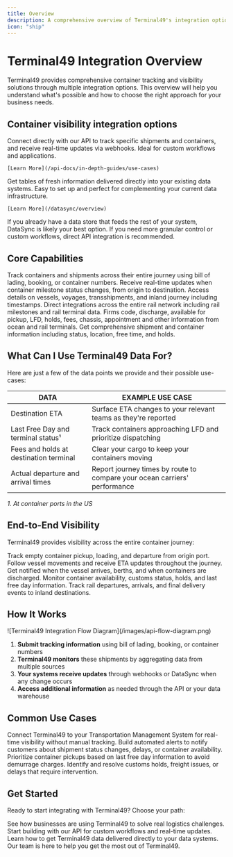 ```yaml
---
title: Overview
description: A comprehensive overview of Terminal49's integration options, capabilities, and use cases for container tracking and visibility.
icon: "ship"
---
```


# Terminal49 Integration Overview

Terminal49 provides comprehensive container tracking and visibility solutions through multiple integration options. This overview will help you understand what's possible and how to choose the right approach for your business needs.

## Container visibility integration options

<CardGroup cols={2}>
  <Card title="API Integration" icon="code" color="#0D96F2">
    Connect directly with our API to track specific shipments and containers, and receive real-time updates via webhooks. Ideal for custom workflows and applications.

    [Learn More](/api-docs/in-depth-guides/use-cases)
  </Card>
  <Card title="DataSync" icon="database" color="#0D96F2">
    Get tables of fresh information delivered directly into your existing data systems. Easy to set up and perfect for complementing your current data infrastructure.

    [Learn More](/datasync/overview)
  </Card>
</CardGroup>

If you already have a data store that feeds the rest of your system, DataSync is likely your best option. If you need more granular control or custom workflows, direct API integration is recommended.

## Core Capabilities

<CardGroup cols={3}>
  <Card title="Shipment and Container Tracking" icon="ship" color="#0D96F2">
    Track containers and shipments across their entire journey using bill of lading, booking, or container numbers.
  </Card>
  <Card title="Container Milestone Events" icon="bell" color="#0D96F2">
    Receive real-time updates when container milestone status changes, from origin to destination.
  </Card>
  <Card title="Shipment Route Details" icon="route" color="#0D96F2">
    Access details on vessels, voyages, transshipments, and inland journey including timestamps.
  </Card>
  <Card title="Class-1 Rail Integration" icon="train" color="#0D96F2">
    Direct integrations across the entire rail network including rail milestones and rail terminal data.
  </Card>
  <Card title="Terminal Data" icon="warehouse" color="#0D96F2">
    Firms code, discharge, available for pickup, LFD, holds, fees, chassis, appointment and other information from ocean and rail terminals.
  </Card>
  <Card title="Shipment and Container Details" icon="box" color="#0D96F2">
    Get comprehensive shipment and container information including status, location, free time, and holds.
  </Card>
</CardGroup>

## What Can I Use Terminal49 Data For?

Here are just a few of the data points we provide and their possible use-cases:

| DATA                                   | EXAMPLE USE CASE                                                         |
|----------------------------------------|--------------------------------------------------------------------------|
| Destination ETA                        | Surface ETA changes to your relevant teams as they're reported           |
| Last Free Day and terminal status¹     | Track containers approaching LFD and prioritize dispatching              |
| Fees and holds at destination terminal | Clear your cargo to keep your containers moving                          |
| Actual departure and arrival times     | Report journey times by route to compare your ocean carriers' performance|

_1. At container ports in the US_

## End-to-End Visibility

Terminal49 provides visibility across the entire container journey:

<Steps>
  <Step title="Origin Events">
    Track empty container pickup, loading, and departure from origin port.
  </Step>
  <Step title="Ocean Transit">
    Follow vessel movements and receive ETA updates throughout the journey.
  </Step>
  <Step title="Port Arrival">
    Get notified when the vessel arrives, berths, and when containers are discharged.
  </Step>
  <Step title="Terminal Status">
    Monitor container availability, customs status, holds, and last free day information.
  </Step>
  <Step title="Inland Movement">
    Track rail departures, arrivals, and final delivery events to inland destinations.
  </Step>
</Steps>

## How It Works

<Frame>
  ![Terminal49 Integration Flow Diagram](/images/api-flow-diagram.png)
</Frame>

1. **Submit tracking information** using bill of lading, booking, or container numbers
2. **Terminal49 monitors** these shipments by aggregating data from multiple sources
3. **Your systems receive updates** through webhooks or DataSync when any change occurs
4. **Access additional information** as needed through the API or your data warehouse

## Common Use Cases

<CardGroup cols={2}>
  <Card title="TMS Integration" icon="computer" color="#0D96F2">
    Connect Terminal49 to your Transportation Management System for real-time visibility without manual tracking.
  </Card>

  <Card title="Customer Notifications" icon="envelope" color="#0D96F2">
    Build automated alerts to notify customers about shipment status changes, delays, or container availability.
  </Card>

  <Card title="Drayage Optimization" icon="truck" color="#0D96F2">
    Prioritize container pickups based on last free day information to avoid demurrage charges.
  </Card>

  <Card title="Exception Management" icon="exclamation-triangle" color="#0D96F2">
    Identify and resolve customs holds, freight issues, or delays that require intervention.
  </Card>
</CardGroup>

## Get Started

Ready to start integrating with Terminal49? Choose your path:

<CardGroup cols={2}>
  <Card title="Explore Use Cases" icon="lightbulb" color="#0D96F2" href="/api-docs/in-depth-guides/use-cases">
    See how businesses are using Terminal49 to solve real logistics challenges.
  </Card>

  <Card title="API Integration" icon="code" color="#0D96F2" href="/api-docs/in-depth-guides/quickstart">
    Start building with our API for custom workflows and real-time updates.
  </Card>

  <Card title="DataSync Setup" icon="database" color="#0D96F2" href="/datasync/overview">
    Learn how to get Terminal49 data delivered directly to your data systems.
  </Card>

  <Card title="Contact Us" icon="phone" color="#0D96F2" href="https://www.terminal49.com/contact/">
    Our team is here to help you get the most out of Terminal49.
  </Card>
</CardGroup>
